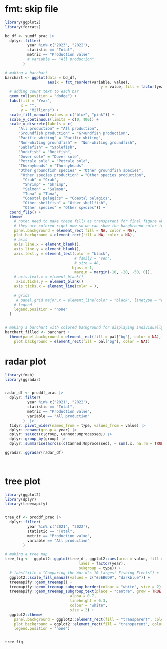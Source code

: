 
# fmt: skip file

```r


library(ggplot2)
library(forcats)

bd_df <- sumdf_prac |> 
  dplyr::filter(
          year %in% c("2023", "2022"),
          statistic == "Total",
          metric == "Production value"
          # variable == "All production"
        )

# making a barchart
barchart <- ggplot(data = bd_df, 
                   aes(x = fct_reorder(variable, value), 
                                           y = value, fill = factor(year))) +
  # adding count text to each bar
  geom_col(position = "dodge") +
  labs(fill = "Year", 
       x = "", 
       y = "Millions") +
  scale_fill_manual(values = c("blue", "pink")) +
  scale_y_continuous(limits = c(0, 800)) +
  scale_x_discrete(labels = c(
      "All production" = "All production",
      "Groundfish production" = "Groundfish production",
      "Pacific whiting" = "Pacific whiting",
      "Non-whiting groundfish" =  "Non-whiting groundfish",
      "Sablefish" = "Sablefish",
      "Rockfish" = "Rockfish",
      "Dover sole" = "Dover sole",
      "Petrale sole" = "Petrale sole",
      "Thornyheads" = "Thornyheads",
      "Other groundfish species" = "Other groundfish species",
       "Other species production" = "Other species production",
        "Crab" = "Crab",
        "Shrimp" = "Shrimp",
        "Salmon" = "Salmon",
        "Tuna" = "Tuna",
        "Coastal pelagics" = "Coastal pelagics",
        "Other shellfish" = "Other shellfish",
        "Other species" = "Other species")) +
  coord_flip() +
  theme(
    # note: need to make these fills as transparent for final figure when stitching together
    # they are colored right now so we can show the bacgkround color in the individual plot
    panel.background = element_rect(fill = NA, color = NA),
    plot.background = element_rect(fill = NA, color = NA),
    # axis 
    axis.line.x = element_blank(),
    axis.line.y = element_blank(),
    axis.text.y = element_text(color = "black",
                               # family = "sen",
                               # size = 48,
                              hjust = 1,     
                               margin = margin(-10, -20, -50, 0)),
    # axis.text.x = element_blank(),
     axis.ticks.y = element_blank(),
    axis.ticks.x = element_line(color = ),
    
    # grids 
     # panel.grid.major.x = element_line(color = "black", linetype = "dashed"),
    # legend
    legend.position = "none"
  )


# making a barchart with colored background for displaying individually
barchart_filled <- barchart +
  theme(panel.background = element_rect(fill = pal["bg"], color = NA),
    plot.background = element_rect(fill = pal["bg"], color = NA))
```


# radar plot 
```r
library(fmsb)
library(ggradar)


radar_df <- proddf_prac |> 
  dplyr::filter(
          year %in% c("2021", "2022"),
          statistic == "Total",
          metric == "Production value",
          variable == "All production"
        )  |> 
  tidyr::pivot_wider(names_from = type, values_from = value) |> 
  dplyr::rename(group = year) |> 
  dplyr::select(c(group, Canned:Unprocessed)) |> 
  dplyr::group_by(group) |> 
  dplyr::summarise(across(c(Canned:Unprocessed), ~ sum(.x, na.rm = TRUE)))

ggradar::ggradar(radar_df)




```


# tree plot

```r
library(ggplot2)
library(dplyr)
library(treemapify)


tree_df <- proddf_prac |> 
  dplyr::filter(
          year %in% c("2021", "2022"),
          statistic == "Total",
          metric == "Production value",
          variable == "All production"
        ) 

# making a tree map
tree_fig <-  ggplot2::ggplot(tree_df, ggplot2::aes(area = value, fill = factor(year),
                                 label = factor(year), 
                                 subgroup = type)) +
  # labs(title = "Comparing the World's 10 Largest Fishing Fleets") +
  ggplot2::scale_fill_manual(values = c("#5EB6D9", "darkblue")) +
  treemapify::geom_treemap() +
  treemapify::geom_treemap_subgroup_border(colour = "white", size = 2) +
  treemapify::geom_treemap_subgroup_text(place = "centre", grow = TRUE,
                             alpha = 0.7, 
                             lineheight = 0.3,
                             colour = "white",
                             size = 2) +
  ggplot2::theme(
    panel.background = ggplot2::element_rect(fill = "transparent", color = NA),
    plot.background = ggplot2::element_rect(fill = "transparent", color = NA),
    legend.position = "none")


tree_fig

```

